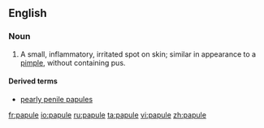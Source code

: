 ==English==

===Noun===
{{en-noun}}

# A small, inflammatory, irritated spot on skin; similar in appearance to a [[pimple]], without containing pus.

====Derived terms====
* [[pearly penile papules]]

[[fr:papule]]
[[io:papule]]
[[ru:papule]]
[[ta:papule]]
[[vi:papule]]
[[zh:papule]]